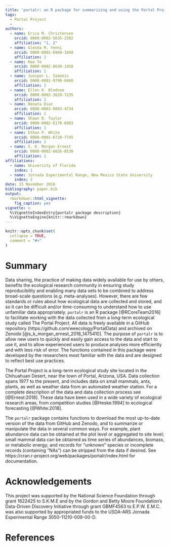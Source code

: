 ```yaml
---
title: 'portalr: an R package for summarizing and using the Portal Project Data'
tags:
  - Portal Project
  - 
authors:
  - name: Erica M. Christensen
    orcid: 0000-0002-5635-2502
    affiliation: "1, 2"
  - name: Glenda M. Yenni
    orcid: 0000-0001-6969-1848
    affiliation: 1
  - name: Hao Ye
    orcid: 0000-0002-8630-1458
    affiliation: 1
  - name: Juniper L. Simonis
    orcid: 0000-0001-9798-0460
    affiliation: 1
  - name: Ellen K. Bledsoe
    orcid: 0000-0002-3629-7235
    affiliation: 1
  - name: Renata Diaz
    orcid: 0000-0003-0803-4734
    affiliation: 1
  - name: Shawn D. Taylor
    orcid: 0000-0002-6178-6903
    affiliation: 1
  - name: Ethan P. White
    orcid: 0000-0001-6728-7745
    affiliation: 1
  - name: S. K. Morgan Ernest
    orcid: 0000-0002-6026-8530
    affiliation: 1
affiliations:
  - name: University of Florida
    index: 1
  - name: Jornada Experimental Range, New Mexico State University
    index: 2
date: 15 November 2018
bibliography: paper.bib
output:
  rmarkdown::html_vignette: 
    fig_caption: yes
vignette: >
  %\VignetteIndexEntry{portalr package description}
  %\VignetteEngine{knitr::rmarkdown}
---
```


```r
knitr::opts_chunk$set(
  collapse = TRUE,
  comment = "#>"
)
```

# Summary

Data sharing, the practice of making data widely available for use by others, benefits the ecological research community in ensuring study reproducibility and enabling many data sets to be combined to address broad-scale questions (e.g. meta-analyses). However, there are few standards or rules about how ecological data are collected and stored, and so it can be difficult and/or time-consuming to understand how to use unfamiliar data appropriately. ``portalr`` is an R package [@RCoreTeam2016] to facilitate working with the data collected from a long-term ecological study called The Portal Project. All data is freely available in a GitHub repository (https://github.com/weecology/PortalData) and archived on Zenodo [@s_k_morgan_ernest_2018_1475410]. The purpose of ``portalr`` is to allow new users to quickly and easily gain access to the data and start to use it, and to allow experienced users to produce analyses more efficiently and with less risk of error. The functions contained in this package were developed by the researchers most familiar with the data and are designed to reflect best use practices.

The Portal Project is a long-term ecological study site located in the Chihuahuan Desert, near the town of Portal, Arizona, USA. Data collection spans 1977 to the present, and includes data on small mammals, ants, plants, as well as weather data from an automated weather station. For a complete description of the data and data collection process see [@Ernest:2018]. These data have been used in a wide variety of ecological research areas, from competition studies [@Heske:1994] to ecological forecasting [@White:2018]. 

The ``portalr`` package contains functions to download the most up-to-date version of the data from GitHub and Zenodo, and to summarize or manipulate the data in several common ways. For example, plant abundance data can be obtained at the plot level or aggregated to site level; small mammal data can be obtained as time series of abundances, biomass, or metabolic energy; and records for "unknown" species or incomplete records (containing "NAs") can be stripped from the data if desired. See https://cran.r-project.org/web/packages/portalr/index.html for documentation. 

# Acknowledgements
This project was supported by the National Science Foundation through grant 1622425 to S.K.M.E and by the Gordon and Betty Moore Foundation's Data-Driven Discovery Initiative through grant GBMF4563 to E.P.W. E.M.C. was also supported by appropriated funds to the USDA-ARS Jornada Experimental Range 3050-11210-009-00-D.

# References